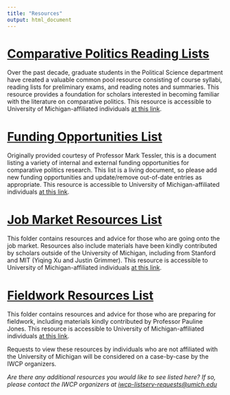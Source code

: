 ```yaml
---
title: "Resources"
output: html_document
---
```

<h1><a href="https://drive.google.com/drive/folders/0B7XV4xueCwliLWNoVkcyc19pbms?usp=sharing">**Comparative Politics Reading Lists**</a></h1>
Over the past decade, graduate students in the Political Science department have created a valuable common pool resource consisting of course syllabi, reading lists for preliminary exams, and reading notes and summaries. This resource provides a foundation for scholars interested in becoming familiar with the literature on comparative politics. This resource is accessible to University of Michigan-affiliated individuals <a href="https://drive.google.com/drive/folders/0B7XV4xueCwliLWNoVkcyc19pbms?usp=sharing">at this link</a>.

<h1><a href="https://drive.google.com/file/d/1cPKtuBd_z6jPtT2jKSWMVOBvgS6IE0C4/view?usp=sharing">**Funding Opportunities List**</a></h1>
Originally provided courtesy of Professor Mark Tessler, this is a document listing a variety of internal and external funding opportunities for comparative politics research. This list is a living document, so please add new funding opportunities and update/remove out-of-date entries as appropriate. This resource is accessible to University of Michigan-affiliated individuals <a href="https://drive.google.com/file/d/1cPKtuBd_z6jPtT2jKSWMVOBvgS6IE0C4/view?usp=sharing">at this link</a>.\


<h1><a href="https://drive.google.com/drive/folders/1CSCBNbbqep1Fg87nAMMafT7P3HTcPEr4?usp=sharing">**Job Market Resources List**</a></h1>
This folder contains resources and advice for those who are going onto the job market. Resources also include materials have been kindly contributed by scholars outside of the University of Michigan, including from Stanford and MIT (Yiqing Xu and Justin Grimmer). This resource is accessible to University of Michigan-affiliated individuals <a href="https://drive.google.com/drive/folders/1CSCBNbbqep1Fg87nAMMafT7P3HTcPEr4?usp=sharing">at this link</a>.\

<h1><a href="https://drive.google.com/file/d/1WQDzURamIrY9sA8-jq1jsQhZgnqCSUIr/view?usp=sharing">**Fieldwork Resources List**</a></h1>
This folder contains resources and advice for those who are preparing for fieldwork, including materials kindly contributed by Professor Pauline Jones. This resource is accessible to University of Michigan-affiliated individuals <a href="https://drive.google.com/file/d/1WQDzURamIrY9sA8-jq1jsQhZgnqCSUIr/view?usp=sharing">at this link</a>.\


Requests to view these resources by individuals who are not affiliated with the University of Michigan will be considered on a case-by-case by the IWCP organizers.

<i>Are there any additional resources you would like to see listed here? If so, please contact the IWCP organizers at <a href="mailto:iwcp-listserv-requests@umich.edu">iwcp-listserv-requests@umich.edu</a></i>
